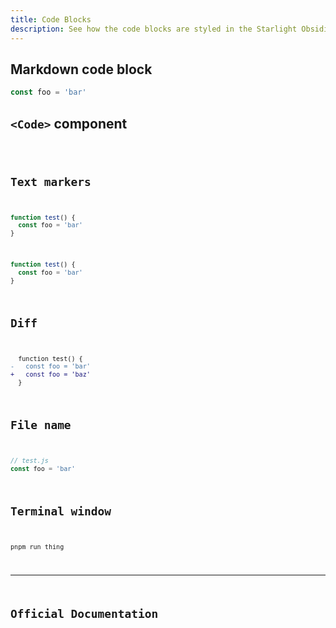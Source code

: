 ```yaml
---
title: Code Blocks
description: See how the code blocks are styled in the Starlight Obsidian theme.
---
```


[//]: # (This example is largely based on the one found in the Starlight Rapide theme, all credits go to HiDeoo!)



## Markdown code block

```js
const foo = 'bar'
```

## `<Code>` component


<Code code="const foo = 'bar'" lang="js" />

## Text markers

```js {2}
function test() {
  const foo = 'bar'
}
```

```js "function" ins="foo" del="bar"
function test() {
  const foo = 'bar'
}
```

## Diff

```diff lang="js"
  function test() {
-   const foo = 'bar'
+   const foo = 'baz'
  }
```

## File name

```js
// test.js
const foo = 'bar'
```

## Terminal window

```bash title="Doing something…"
pnpm run thing
```

---

## Official Documentation

<CardGrid>
    <LinkCard title="Component Code Documentation" href="https://starlight.astro.build/components/code/" />
    <LinkCard title="Markdown Code Documentation" href="https://starlight.astro.build/guides/authoring-content/#code-blocks" />
</CardGrid>
